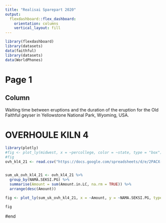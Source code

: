 ```yaml
---
title: "Realisai Sparepart 2020"
output: 
  flexdashboard::flex_dashboard:
    orientation: columns
    vertical_layout: fill
---
```



```r
library(flexdashboard)
library(datasets)
data(faithful)
library(datasets)
data(WorldPhones)

```
# Page 1
Column {.sidebar}
-----------------------------------------------------------------------

Waiting time between eruptions and the duration of the eruption for the
Old Faithful geyser in Yellowstone National Park, Wyoming, USA.


# OVERHOULE KILN 4

```r
library(plotly)
#fig <- plot_ly(midwest, x = ~percollege, color = ~state, type = "box")
#fig
ovh_kl4_21 <- read.csv("https://docs.google.com/spreadsheets/d/e/2PACX-1vRU8uTN3BIn8o1E76jrL13uKdaqILveDCNd-qUbJnSypXiMYbF7-dYXESZyHh1BkAg9l-uaLaUUWQgU/pub?gid=0&single=true&output=csv")


sum_uk_ovh_kl4_21 <- ovh_kl4_21 %>% 
  group_by(NAMA.SEKSI.PG) %>% 
  summarise(Amount = sum(Amount.in.LC, na.rm = TRUE)) %>% 
  arrange(desc(Amount))
  
fig <- plot_ly(sum_uk_ovh_kl4_21, x = ~Amount, y = ~NAMA.SEKSI.PG, type = 'bar', orientation = 'h')

fig
```

#end
